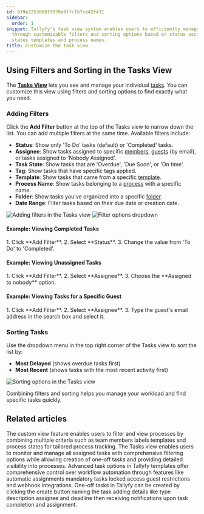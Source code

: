 ```yaml
---
id: 679e2253068ff070e9ffcfb7ce42f431
sidebar:
  order: 1
snippet: Tallyfy's task view system enables users to efficiently manage workloads
  through customizable filters and sorting options based on status assignees task
  states templates and process names.
title: Customize the task view
---
```



## Using Filters and Sorting in the Tasks View

The **[Tasks View](/products/pro/tracking-and-tasks/tasks-view/)** lets you see and manage your individual [tasks](/products/pro/tracking-and-tasks/tasks/). You can customize this view using filters and sorting options to find exactly what you need.

### Adding Filters

Click the **Add Filter** button at the top of the Tasks view to narrow down the list. You can add multiple filters at the same time. Available filters include:

*   **Status**: Show only 'To Do' tasks (default) or 'Completed' tasks.
*   **Assignee**: Show tasks assigned to specific [members](/products/pro/documenting/members/), [guests](/products/pro/documenting/guests/) (by email), or tasks assigned to 'Nobody Assigned'.
*   **Task State**: Show tasks that are 'Overdue', 'Due Soon', or 'On time'.
*   **Tag**: Show tasks that have specific tags applied.
*   **Template**: Show tasks that came from a specific [template](/products/pro/documenting/templates/).
*   **Process Name**: Show tasks belonging to a [process](/products/pro/tracking-and-tasks/processes/) with a specific name.
*   **Folder**: Show tasks you've organized into a specific [folder](/products/pro/tracking-and-tasks/tasks-view/how-can-i-add-tasks-to-folders-in-tallyfy/).
*   **Date Range**: Filter tasks based on their due date or creation date.

![Adding filters in the Tasks view](https://screenshots.tallyfy.com/tallyfy%2Fpro%2Fdesktop-light-filter-task.png)
![Filter options dropdown](https://screenshots.tallyfy.com/tallyfy%2Fpro%2Fdesktop-light-add-filter-to-task.png)

#### Example: Viewing Completed Tasks
<Steps>
1. Click **Add Filter**.
2. Select **Status**.
3. Change the value from 'To Do' to 'Completed'.
</Steps>

#### Example: Viewing Unassigned Tasks
<Steps>
1. Click **Add Filter**.
2. Select **Assignee**.
3. Choose the **Assigned to nobody** option.
</Steps>

#### Example: Viewing Tasks for a Specific Guest
<Steps>
1. Click **Add Filter**.
2. Select **Assignee**.
3. Type the guest's email address in the search box and select it.
</Steps>

### Sorting Tasks

Use the dropdown menu in the top right corner of the Tasks view to sort the list by:
*   **Most Delayed** (shows overdue tasks first)
*   **Most Recent** (shows tasks with the most recent activity first)

![Sorting options in the Tasks view](https://screenshots.tallyfy.com/tallyfy%2Fpro%2Fdesktop-light-sort-tasks.png)

Combining filters and sorting helps you manage your workload and find specific tasks quickly.


## Related articles
<CardGrid>
<LinkTitleCard header="<b>Tracker View > Create custom views</b>" href="/products/pro/tracking-and-tasks/tracker-view/how-to-create-custom-views-in-tallyfy/" > The custom view feature enables users to filter and view processes by combining multiple criteria such as team members labels templates and process states for tailored process tracking. </LinkTitleCard>
<LinkTitleCard header="<b>Tracking And Tasks > Tasks view</b>" href="/products/pro/tracking-and-tasks/tasks-view/" > The Tasks view enables users to monitor and manage all assigned tasks with comprehensive filtering options while allowing creation of one-off tasks and providing detailed visibility into processes. </LinkTitleCard>
<LinkTitleCard header="<b>Tasks > Advanced tab</b>" href="/products/pro/tracking-and-tasks/tasks/how-can-i-utilize-tallyfys-advanced-tab-features/" > Advanced task options in Tallyfy templates offer comprehensive control over workflow automation through features like automatic assignments mandatory tasks locked access guest restrictions and webhook integrations. </LinkTitleCard>
<LinkTitleCard header="<b>Tasks > Create a one-off task</b>" href="/products/pro/tracking-and-tasks/tasks/how-to-create-a-one-off-task-in-tallyfy/" > One-off tasks in Tallyfy can be created by clicking the create button naming the task adding details like type description assignee and deadline then receiving notifications upon task completion and assignment. </LinkTitleCard>
</CardGrid>